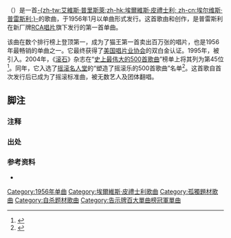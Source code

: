 {{noteTA
|1=zh-cn:埃尔维斯·普雷斯利; zh-tw:艾維斯·普利斯萊; zh-hk:埃爾維斯·皮禮士利;
|G1=Show
|2=zh-cn:埃尔维斯; zh-tw:艾維斯; zh-hk:埃爾維斯;
|3=zh-cn:普雷斯利; zh-tw:普利斯萊; zh-hk:皮禮士利;
}}
{{Infobox single
| Name           = 傷心旅館
| Cover          = Heartbreak.JPG
| Artist         = [[埃尔维斯·普雷斯利|埃尔维斯·普雷斯利]]
| B-side         = {{單雙書號轉換|{{lang|en|[[I_Was_the_One|I Was the One]]}}}}
| Released       = 1956年1月27日
| Format         = [[黑胶唱片|7英寸黑胶唱片]]
| Recorded       = 1956年1月10日<br>[[田纳西州|田纳西州]][[纳什维尔|纳什维尔]]RCA录音室
| Genre          = [[摇滚|摇滚]]、[[蓝调|蓝调]]、[[乡村音乐|乡村]]
| Length         = 2:08
| Label          = [[RCA唱片|RCA唱片]]
| Writer         = {{le|托米·德登|Tommy Durden}}和{{le|梅·波伦·埃克斯顿|Mae Boren Axton}}
| Producer       = {{le|史蒂芬·肖勒斯|Stephen H. Sholes}}
| Certification  = 2×白金（{{lang|en|[[RIAA|RIAA]]}}）
| Last single    = {{lang|en|''[[Baby_Let's_Play_House|Baby Let's Play House]]''}}<br>（1955）
| This single    = {{lang|en|'''''Heartbreak Hotel'''''}} <br>（1956）
| Next single    = {{lang|en|''[[I_Want_You,_I_Need_You,_I_Love_You|I Want You, I Need You, I Love You]]''}}<br>（1956）
}}

{{單雙書號轉換|'''伤心旅馆'''}}{{refnest|group="注释"|译名参考自福布斯中文网<ref name="Dorothy">{{cite news|author=Dorothy Pomerantz|title=生命已息，赚钱不止：2011收入最高的已故名人|url=http://www.forbeschina.com/review/201110/0012844.shtml|accessdate=2014-02-19|newspaper=福布斯中文网|date=2011-10-26|language=zh-cn|archive-date=2017-11-07|archive-url=https://web.archive.org/web/20171107164639/http://www.forbeschina.com/review/201110/0012844.shtml|dead-url=no}}</ref>，部分出版物翻译成{{單雙書號轉換|令人心碎的旅馆}}<ref name="2002-meiguo-120">[[#美国摇滚历程五十年|《美国摇滚历程五十年》（2002年），第120页]]</ref>}}（{{lang-en|"Heartbreak Hotel"}}）是一首[[埃爾維斯·皮禮士利|-{zh-tw:艾維斯·普里斯萊;zh-hk:埃爾維斯·皮禮士利; zh-cn:埃尔维斯·普雷斯利;}-]]的歌曲，于1956年1月以单曲形式发行。这首歌由{{le|托米·德登|Tommy Durden}}和{{le|梅·波伦·埃克斯顿|Mae Boren Axton}}创作，是普雷斯利在新厂牌[[RCA唱片|RCA唱片]]旗下发行的第一首单曲。

该曲在数个排行榜上登顶第一，成为了猫王第一首卖出百万张的唱片，也是1956年最畅销的单曲之一。它最终获得了[[美国唱片业协会|美国唱片业协会]]的双白金认证。1995年，{{單雙書號轉換|伤心旅馆}}被引入{{le|格莱美名人堂|Grammy Hall of Fame}}。2004年，《[[滚石_(杂志)|滚石]]》杂志在“[[史上最伟大的500首歌曲|史上最伟大的500首歌曲]]”榜单上将其列为第45位<ref>{{cite web|url=http://www.rollingstone.com/music/lists/the-500-greatest-songs-of-all-time-20110407/elvis-presley-heartbreak-hotel-20110525|title=500 Greatest Songs of All Time: 45) Heartbreak Hotel|work=Rolling Stone|accessdate=July 4, 2013|archive-date=2018-02-10|archive-url=https://web.archive.org/web/20180210181336/https://www.rollingstone.com/music/lists/the-500-greatest-songs-of-all-time-20110407/elvis-presley-heartbreak-hotel-20110525|dead-url=no}}</ref>。同年，它入选了[[摇滚名人堂|摇滚名人堂]]的“塑造了摇滚乐的500首歌曲”名单<ref>{{cite web|url=http://rockhall.com/exhibits/one-hit-wonders-songs-that-shaped-rock-and-roll/|title=Experience The Music: One Hit Wonders and The Songs That Shaped Rock and Roll|accessdate=December 16, 2012|archive-date=2011-06-28|archive-url=https://web.archive.org/web/20110628094517/http://rockhall.com/exhibits/one-hit-wonders-songs-that-shaped-rock-and-roll/|dead-url=no}}</ref>。这首歌自首次发行后已成为了摇滚标准曲，被无数艺人及团体翻唱。

== 脚注 ==
=== 注释 ===
{{reflist|group="注释"}}
=== 出处 ===
{{Reflist}}
=== 参考资料 ===
* {{cite book|title=美国摇滚历程五十年|publisher=安徽文艺出版社|location=安徽省合肥市|isbn=7539621591|ref=美国摇滚历程五十年|author=谢为群|coauthors=洛秦|edition=第一版|series=音乐之旅|language=zh-cn|date=2002年8月}}

{{艾維斯·普利斯萊單曲}}

[[Category:1956年单曲|Category:1956年单曲]]
[[Category:埃爾維斯·皮禮士利歌曲|Category:埃爾維斯·皮禮士利歌曲]]
[[Category:孤獨題材歌曲|Category:孤獨題材歌曲]]
[[Category:自杀题材歌曲|Category:自杀题材歌曲]]
[[Category:告示牌百大單曲榜冠軍單曲|Category:告示牌百大單曲榜冠軍單曲]]
